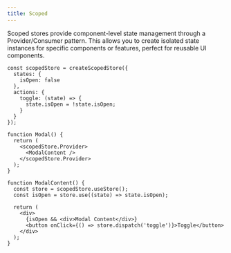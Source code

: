 ```yaml
---
title: Scoped
---
```


Scoped stores provide component-level state management through a Provider/Consumer pattern. This allows you to create isolated state instances for specific components or features, perfect for reusable UI components.

```tsx
const scopedStore = createScopedStore({
  states: {
    isOpen: false
  },
  actions: {
    toggle: (state) => {
      state.isOpen = !state.isOpen;
    }
  }
});

function Modal() {
  return (
    <scopedStore.Provider>
      <ModalContent />
    </scopedStore.Provider>
  );
}

function ModalContent() {
  const store = scopedStore.useStore();
  const isOpen = store.use((state) => state.isOpen);

  return (
    <div>
      {isOpen && <div>Modal Content</div>}
      <button onClick={() => store.dispatch('toggle')}>Toggle</button>
    </div>
  );
}
```

